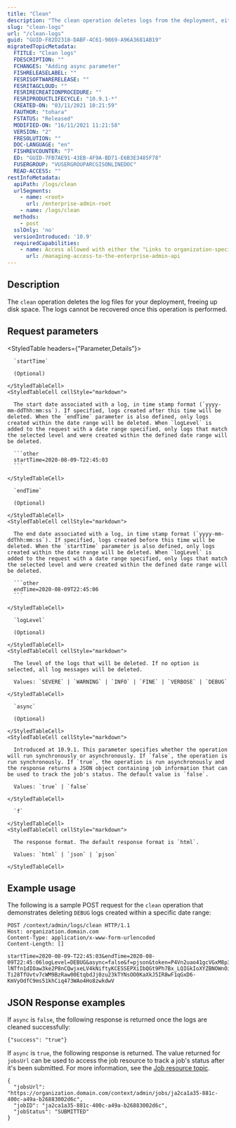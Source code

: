 ```yaml
---
title: "Clean"
description: "The clean operation deletes logs from the deployment, either at a specified log level or all logs that are present."
slug: "clean-logs"
url: "/clean-logs"
guid: "GUID-F82D2318-DABF-4C61-9869-A96A3681AB19"
migratedTopicMetadata:
  FTITLE: "Clean logs"
  FDESCRIPTION: ""
  FCHANGES: "Adding async parameter"
  FISHRELEASELABEL: ""
  FESRISOFTWARERELEASE: ""
  FESRITAGCLOUD: ""
  FESRIRECREATIONPROCEDURE: ""
  FESRIPRODUCTLIFECYCLE: "10.9.1-*"
  CREATED-ON: "03/11/2021 10:21:59"
  FAUTHOR: "tohara"
  FSTATUS: "Released"
  MODIFIED-ON: "16/11/2021 11:21:58"
  VERSION: "2"
  FRESOLUTION: ""
  DOC-LANGUAGE: "en"
  FISHREVCOUNTER: "7"
  ED: "GUID-7FB7AE91-43EB-4F9A-BD71-E6B3E3485F78"
  FUSERGROUP: "VUSERGROUPARCGISONLINEDOC"
  READ-ACCESS: ""
restInfoMetadata:
  apiPath: /logs/clean
  urlSegments:
    - name: <root>
      url: /enterprise-admin-root
    - name: /logs/clean
  methods:
    - post
  sslOnly: 'no'
  versionIntroduced: '10.9'
  requiredCapabilities:
    - name: Access allowed with either the "Links to organization-specific group", "Delete", "Security and infrastructure", or "Servers" privileges
      url: /managing-access-to-the-enterprise-admin-api
---
```


## Description

The `clean` operation deletes the log files for your deployment, freeing up disk space. The logs cannot be recovered once this operation is performed.


##  Request parameters

<StyledTable headers={"Parameter,Details"}>
  <StyledTableRow>
    <StyledTableCell cellStyle="markdown">

      `startTime` 

      (Optional)

    </StyledTableCell>
    <StyledTableCell cellStyle="markdown">

      The start date associated with a log, in time stamp format (`yyyy-mm-ddThh:mm:ss`). If specified, logs created after this time will be deleted. When the `endTime` parameter is also defined, only logs created within the date range will be deleted. When `logLevel` is added to the request with a date range specified, only logs that match the selected level and were created within the defined date range will be deleted.

      ```other
      startTime=2020-08-09-T22:45:03
      ```

    </StyledTableCell>
  </StyledTableRow>
  <StyledTableRow>
    <StyledTableCell cellStyle="markdown">

      `endTime` 

      (Optional)

    </StyledTableCell>
    <StyledTableCell cellStyle="markdown">

      The end date associated with a log, in time stamp format (`yyyy-mm-ddThh:mm:ss`). If specified, logs created before this time will be deleted. When the `startTime` parameter is also defined, only logs created within the date range will be deleted. When `logLevel` is added to the request with a date range specified, only logs that match the selected level and were created within the defined date range will be deleted.

      ```other
      endTime=2020-08-09T22:45:06
      ```

    </StyledTableCell>
  </StyledTableRow>
  <StyledTableRow>
    <StyledTableCell cellStyle="markdown">

      `logLevel` 

      (Optional)

    </StyledTableCell>
    <StyledTableCell cellStyle="markdown">

      The level of the logs that will be deleted. If no option is selected, all log messages will be deleted.

      Values: `SEVERE` | `WARNING` | `INFO` | `FINE` | `VERBOSE` | `DEBUG`

    </StyledTableCell>
  </StyledTableRow>
  <StyledTableRow>
    <StyledTableCell cellStyle="markdown">

      `async` 

      (Optional)

    </StyledTableCell>
    <StyledTableCell cellStyle="markdown">

      Introduced at 10.9.1. This parameter specifies whether the operation will run synchronously or asynchronously. If `false`, the operation is run synchronously. If `true`, the operation is run asynchronously and the response returns a JSON object containing job information that can be used to track the job's status. The default value is `false`.

      Values: `true` | `false`

    </StyledTableCell>
  </StyledTableRow>
  <StyledTableRow>
    <StyledTableCell cellStyle="markdown">

      `f` 

    </StyledTableCell>
    <StyledTableCell cellStyle="markdown">

      The response format. The default response format is `html`.

      Values: `html` | `json` | `pjson`

    </StyledTableCell>
  </StyledTableRow>
</StyledTable>


## Example usage

The following is a sample POST request for the `clean` operation that demonstrates deleting `DEBUG` logs created within a specific date range:

```other
POST /context/admin/logs/clean HTTP/1.1
Host: organization.domain.com
Content-Type: application/x-www-form-urlencoded
Content-Length: []

startTime=2020-08-09-T22:45:03&endTime=2020-08-09T22:45:06logLevel=DEBUG&async=false&f=pjson&token=P4Vn2uao41gcVGxM8p3lwYgQnt9t20hRo8s4TDsH2XRtiF3xh-lNTfn1dIOaw3ke2P8nCQwjxeLV4kNiftyKCESSEPXiIbQGt9Ph7Bx_LQIGkIoXYZBNOWnOi7Fw8Z5GRg2_xYSWoLg8zzZcO3utdVsIG1Ew7Ab8f-Ti28TfUvtv7cWM9BzRaw00EtqbdJj0zu23kTYNsOO0KaXkJ5IR8wF1qGxD6-KmVyOdfC9ms51khCiq473WAo4Ho8zwkdwV

```

## JSON Response examples

If `async` is `false`, the following response is returned once the logs are cleaned successfully:

```other
{"success": "true"}
```

If `async` is `true`, the following response is returned. The value returned for `jobsUrl` can be used to access the job resource to track a job's status after it's been submitted. For more information, see the [Job resource topic](/job).

```other
{
  "jobsUrl": "https://organization.domain.com/context/admin/jobs/ja2ca1a35-881c-400c-a49a-b26883002d6c",
  "jobID": "ja2ca1a35-881c-400c-a49a-b26883002d6c",
  "jobStatus": "SUBMITTED"
}
```